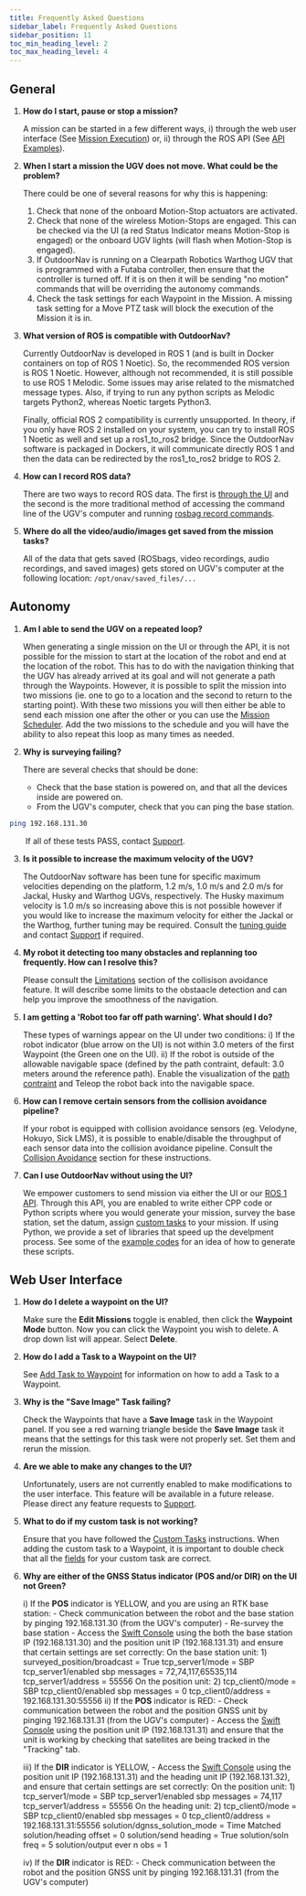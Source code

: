 ---
title: Frequently Asked Questions
sidebar_label: Frequently Asked Questions
sidebar_position: 11
toc_min_heading_level: 2
toc_max_heading_level: 4
---

## General

1.  **How do I start, pause or stop a mission?**

    A mission can be started in a few different ways, i) through the web user interface (See [Mission Execution](./web_user_interface/ui_waypoint_mode.mdx#mission-execution)) or,
    ii) through the ROS API (See [API Examples](./api/api_examples/api_examples.mdx)).

2.  **When I start a mission the UGV does not move. What could be the
    problem?**

    There could be one of several reasons for why this is happening:

    1.  Check that none of the onboard Motion-Stop actuators are
        activated.
    2.  Check that none of the wireless Motion-Stops are engaged. This
        can be checked via the UI (a red Status Indicator means
        Motion-Stop is engaged) or the onboard UGV lights (will flash
        when Motion-Stop is engaged).
    3.  If OutdoorNav is running on a Clearpath Robotics Warthog UGV
        that is programmed with a Futaba controller, then ensure that
        the controller is turned off. If it is on then it will be
        sending "no motion" commands that will be overriding the
        autonomy commands.
    4.  Check the task settings for each Waypoint in the Mission. 
        A missing task setting for a Move PTZ task will block the 
        execution of the Mission it is in.

3.  **What version of ROS is compatible with OutdoorNav?**

    Currently OutdoorNav is developed in ROS 1 (and is built in Docker containers on top of ROS 1 Noetic).
    So, the recommended ROS version is ROS 1 Noetic. However, although not recommended, it is still
    possible to use ROS 1 Melodic. Some issues may arise related to the mismatched message types.
    Also, if trying to run any python scripts as Melodic targets Python2, whereas Noetic targets Python3.

    Finally, official ROS 2 compatibility is currently unsupported. In theory, if you only have ROS 2 installed
    on your system, you can try to install ROS 1 Noetic as well and set up a ros1_to_ros2 bridge. Since the 
    OutdoorNav software is packaged in Dockers, it will communicate directly ROS 1 and then the data can be
    redirected by the ros1_to_ros2 bridge to ROS 2.

4.  **How can I record ROS data?**

    There are two ways to record ROS data. The first is [through the UI](./features/rosbag_recorder.mdx) and the
    second is the more traditional method of accessing the command line of the UGV's computer and running 
    [rosbag record commands](http://wiki.ros.org/rosbag/Commandline).

5.  **Where do all the video/audio/images get saved from the mission tasks?**

    All of the data that gets saved (ROSbags, video recordings, audio recordings, and saved images) gets stored on
    UGV's computer at the following location: `/opt/onav/saved_files/...`

## Autonomy

1.  **Am I able to send the UGV on a repeated loop?**

    When generating a single mission on the UI or through the API, it is not possible for the
    mission to start at the location of the robot and end at the location of the robot. This has to do with
    the navigation thinking that the UGV has already arrived at its goal and will not generate a path through
    the Waypoints. However, it is possible to split the mission into two missions (ie. one to go to a 
    location and the second to return to the starting point). With these two missions you will then either be
    able to send each mission one after the other or you can use the [Mission Scheduler](./features/mission_scheduler.mdx).
    Add the two missions to the schedule and you will have the ability to also repeat this loop as many times as needed.

2. **Why is surveying failing?**

    There are several checks that should be done:

    -   Check that the base station is powered on, and that all the devices inside are powered on.
    -   From the UGV's computer, check that you can ping the base station.

``` bash
ping 192.168.131.30
```

&emsp;&emsp;If all of these tests PASS, contact [Support](./support.mdx).

3.  **Is it possible to increase the maximum velocity of the UGV?**

    The OutdoorNav software has been tune for specific maximum velocities depending on the platform, 
    1.2 m/s, 1.0 m/s and 2.0 m/s for Jackal, Husky and Warthog UGVs, respectively. The Husky maximum velocity
    is 1.0 m/s so increasing above this is not possible however if you would like to increase the maximum
    velocity for either the Jackal or the Warthog, further tuning may be required. Consult the 
    [tuning guide](./customized_tuning/tuning_instructions/differential_drive_dynamics.mdx) and contact
    [Support](./support.mdx) if required.

4.  **My robot it detecting too many obstacles and replanning too frequently. How can I resolve this?**

    Please consult the [Limitations](./features/collision_avoidance.mdx#limitations) section of the collisison
    avoidance feature. It will describe some limits to the obstaacle detection and can help you improve the 
    smoothness of the navigation.

5.  **I am getting a 'Robot too far off path warning'. What should I do?**

    These types of warnings appear on the UI under two conditions:
    i)  If the robot indicator (blue arrow on the UI) is not within 3.0 meters of the first Waypoint (the Green one on the UI).
    ii) If the robot is outside of the allowable navigable space (defined by the path contraint, default: 3.0 meters around the reference path). 
    Enable the visualization of the [path contraint](./web_user_interface/ui_waypoint_mode.mdx#constrained_path) and Teleop the robot back into the
    navigable space.

6.  **How can I remove certain sensors from the collision avoidance pipeline?**

    If your robot is equipped with collision avoidance sensors (eg. Velodyne, Hokuyo, Sick LMS), it is
    possible to enable/disable the throughput of each sensor data into the collision avoidance pipeline.
    Consult the [Collision Avoidance](./features/collision_avoidance.mdx) section for these instructions.

7.  **Can I use OutdoorNav without using the UI?**

    We empower customers to send mission via either the UI or our [ROS 1 API](./api/api_overview.mdx). Through this
    API, you are enabled to write either CPP code or Python scripts where you would generate your mission, survey the base station,
    set the datum, assign [custom tasks](./features/custom_tasks.mdx) to your mission. If using Python, we provide a set of libraries that
    speed up the develpment process. See some of the [example codes](./api/api_examples/api_examples.mdx) for an idea of how to generate these scripts.

## Web User Interface

1.  **How do I delete a waypoint on the UI?**

    Make sure the **Edit Missions** toggle is enabled, then click the
    **Waypoint Mode** button. Now you can click the Waypoint you wish to
    delete. A drop down list will appear. Select **Delete**.

2.  **How do I add a Task to a Waypoint on the UI?**

    See [Add Task to Waypoint](./web_user_interface/ui_waypoint_mode.mdx#add-task) for information on how
    to add a Task to a Waypoint.

3.  **Why is the "Save Image" Task failing?**

    Check the Waypoints that have a **Save Image** task in the Waypoint panel. 
    If you see a red warning triangle beside the **Save Image** task it means 
    that the settings for this task were not properly set. Set them and rerun 
    the mission.

4.  **Are we able to make any changes to the UI?**

    Unfortunately, users are not currently enabled to make modifications to the user interface.
    This feature will be available in a future release. Please direct any feature requests to [Support](./support.mdx).

5. **What to do if my custom task is not working?**

    Ensure that you have followed the [Custom Tasks](./features/custom_tasks.mdx) instructions. When adding the
    custom task to a Waypoint, it is important to double check that all the [fields](./web_user_interface/ui_waypoint_mode.mdx#add-task) 
    for your custom task are correct.

6.  **Why are either of the GNSS Status indicator (POS and/or DIR) on the UI not Green?**

    i)  If the **POS** indicator is YELLOW, and you are using an RTK base station:
        -   Check communication between the robot and the base station by pinging 192.168.131.30 (from the UGV's computer)
        -   Re-survey the base station
        -   Access the [Swift Console](https://support.swiftnav.com/support/solutions/articles/44001391679-swift-console) using
            the both the base station IP (192.168.131.30) and the position unit IP (192.168.131.31) and ensure that certain
            settings are set correctly:
                On the base station unit:
                1)  surveyed_position/broadcast = True
                    tcp_server1/mode = SBP
                    tcp_server1/enabled sbp messages = 72,74,117,65535,114
                    tcp_server1/address = 55556
                On the position unit:
                2)  tcp_client0/mode = SBP
                    tcp_client0/enabled sbp messages = 0
                    tcp_client0/address = 192.168.131.30:55556
    ii) If the **POS** indicator is RED:
        -   Check communication between the robot and the position GNSS unit by pinging 192.168.131.31 (from the UGV's computer)
        -   Access the [Swift Console](https://support.swiftnav.com/support/solutions/articles/44001391679-swift-console) using
            the position unit IP (192.168.131.31) and ensure that the unit is working by checking that satellites are being
            tracked in the "Tracking" tab.

    iii) If the **DIR** indicator is YELLOW,
        -   Access the [Swift Console](https://support.swiftnav.com/support/solutions/articles/44001391679-swift-console) using
            the position unit IP (192.168.131.31) and the heading unit IP (192.168.131.32), and ensure that certain
            settings are set correctly:
                On the position unit:
                1)  tcp_server1/mode = SBP
                    tcp_server1/enabled sbp messages = 74,117
                    tcp_server1/address = 55556
                On the heading unit:
                2)  tcp_client0/mode = SBP
                    tcp_client0/enabled sbp messages = 0
                    tcp_client0/address = 192.168.131.31:55556
                    solution/dgnss_solution_mode = Time Matched
                    solution/heading offset = 0
                    solution/send heading = True
                    solution/soln freq = 5
                    solution/output ever n obs = 1

    iv) If the **DIR** indicator is RED:
        -   Check communication between the robot and the position GNSS unit by pinging 192.168.131.31 (from the UGV's computer)

